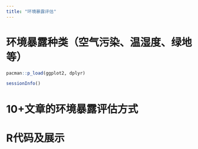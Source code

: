 ---
title: "环境暴露评估"
---

# 环境暴露种类（空气污染、温湿度、绿地等）

```{r}
pacman::p_load(ggplot2, dplyr)

sessionInfo()
```



# 10+文章的环境暴露评估方式


# R代码及展示




